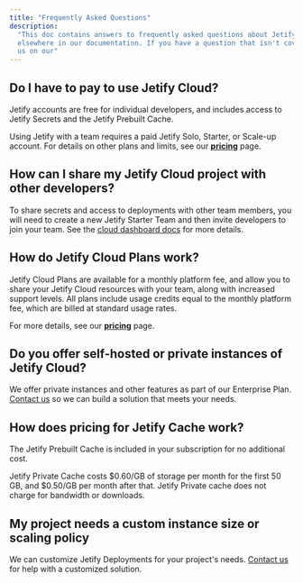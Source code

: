 ```yaml
---
title: "Frequently Asked Questions"
description:
  "This doc contains answers to frequently asked questions about Jetify Cloud that are not covered
  elsewhere in our documentation. If you have a question that isn't covered here, feel free to ask
  us on our"
---
```


## Do I have to pay to use Jetify Cloud?[​](#do-i-have-to-pay-to-use-jetify-cloud "Direct link to Do I have to pay to use Jetify Cloud?")

Jetify accounts are free for individual developers, and includes access to Jetify Secrets and the
Jetify Prebuilt Cache.

Using Jetify with a team requires a paid Jetify Solo, Starter, or Scale-up account. For details on
other plans and limits, see our [**pricing**](https://www.jetify.com/cloud/pricing) page.

## How can I share my Jetify Cloud project with other developers?[​](#how-can-i-share-my-jetify-cloud-project-with-other-developers "Direct link to How can I share my Jetify Cloud project with other developers?")

To share secrets and access to deployments with other team members, you will need to create a new
Jetify Starter Team and then invite developers to join your team. See the
[cloud dashboard docs](/docs/cloud/dashboard/creating_your_team/) for more details.

## How do Jetify Cloud Plans work?[​](#how-do-jetify-cloud-plans-work "Direct link to How do Jetify Cloud Plans work?")

Jetify Cloud Plans are available for a monthly platform fee, and allow you to share your Jetify
Cloud resources with your team, along with increased support levels. All plans include usage credits
equal to the monthly platform fee, which are billed at standard usage rates.

For more details, see our [**pricing**](https://www.jetify.com/cloud/pricing) page.

## Do you offer self-hosted or private instances of Jetify Cloud?[​](#do-you-offer-self-hosted-or-private-instances-of-jetify-cloud "Direct link to Do you offer self-hosted or private instances of Jetify Cloud?")

We offer private instances and other features as part of our Enterprise Plan.
[Contact us](https://calendly.com/d/3rd-bhp-qym/meet-with-the-jetify-team) so we can build a
solution that meets your needs.

## How does pricing for Jetify Cache work?[​](#how-does-pricing-for-jetify-cache-work "Direct link to How does pricing for Jetify Cache work?")

The Jetify Prebuilt Cache is included in your subscription for no additional cost.

Jetify Private Cache costs $0.60/GB of storage per month for the first 50 GB, and $0.50/GB per month
after that. Jetify Private cache does not charge for bandwidth or downloads.

## My project needs a custom instance size or scaling policy[​](#my-project-needs-a-custom-instance-size-or-scaling-policy "Direct link to My project needs a custom instance size or scaling policy")

We can customize Jetify Deployments for your project's needs.
[Contact us](https://calendly.com/d/3rd-bhp-qym/meet-with-the-jetify-team) for help with a
customized solution.
